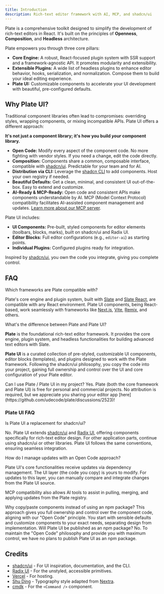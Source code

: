 ```yaml
---
title: Introduction
description: Rich-text editor framework with AI, MCP, and shadcn/ui
---
```


Plate is a comprehensive toolkit designed to simplify the development of rich-text editors in React. It's built on the principles of **Openness**, **Composition**, and **Headless** architecture.

Plate empowers you through three core pillars:

*   **Core Engine:** A robust, React-focused plugin system with SSR support and a framework-agnostic API. It promotes modularity and extensibility.
*   **Extensible Plugins:** A wide list of headless plugins to enhance editor behavior, hooks, serialization, and normalization. Compose them to build your ideal editing experience.
*   **Plate UI:** Customizable components to accelerate your UI development with beautiful, pre-configured defaults.

## Why Plate UI?

Traditional component libraries often lead to compromises: overriding styles, wrapping components, or mixing incompatible APIs. Plate UI offers a different approach:

**It's not just a component library; it's how you build *your* component library.**

-   **Open Code:** Modify every aspect of the component code. No more fighting with vendor styles. If you need a change, edit the code directly.
-   **Composition:** Components share a common, composable interface, compatible with [shadcn/ui](https://ui.shadcn.com/). Predictable for your team and for AI.
-   **Distribution via CLI:** Leverage the [shadcn CLI](https://ui.shadcn.com/docs/cli) to add components. Host your own registry if needed.
-   **Beautiful Defaults:** Get a clean, minimal, and consistent UI out-of-the-box. Easy to extend and customize.
-   **AI-Ready & MCP-Ready:** Open code and consistent APIs make components understandable by AI. MCP (Model Context Protocol) compatibility facilitates AI-assisted component management and updates. [Learn more about our MCP server](/docs/mcp).

Plate UI includes:

-   **UI Components:** Pre-built, styled components for editor elements (toolbars, blocks, marks), built on shadcn/ui and Radix UI.
-   **Editor Blocks:** Full editor configurations (e.g., `editor-ai`) as starting points.
-   **Individual Plugins:** Configured plugins ready for integration.

Inspired by [shadcn/ui](https://ui.shadcn.com/), you own the code you integrate, giving you complete control.

## FAQ

<Accordion type="multiple">

<AccordionItem value="faq-frameworks">
<AccordionTrigger>
Which frameworks are Plate compatible with?
</AccordionTrigger>
<AccordionContent>

Plate's core engine and plugin system, built with [Slate](https://www.npmjs.com/package/slate) and [Slate React](https://www.npmjs.com/package/slate-react), are compatible with any React environment. Plate UI components, being React-based, work seamlessly with frameworks like [Next.js](/docs/installation-nextjs), [Vite](/docs/installation-vite), [Remix](/docs/installation-remix), and others.

</AccordionContent>
</AccordionItem>

<AccordionItem value="faq-plate-vs-plateui">
<AccordionTrigger>
What's the difference between Plate and Plate UI?
</AccordionTrigger>
<AccordionContent>

**Plate** is the foundational rich-text editor framework. It provides the core engine, plugin system, and headless functionalities for building advanced text editors with Slate.

**Plate UI** is a curated collection of pre-styled, customizable UI components, editor blocks (templates), and plugins designed to work with the Plate framework. Following the shadcn/ui philosophy, you copy the code into your project, gaining full ownership and control over the UI and core configuration of your Plate editor.
</AccordionContent>
</AccordionItem>

<AccordionItem value="faq-use-in-project-general">
	<AccordionTrigger>
	Can I use Plate / Plate UI in my project?
	</AccordionTrigger>
	<AccordionContent>
Yes. Plate (both the core framework and Plate UI) is free for personal and commercial projects. No attribution is required, but we appreciate you sharing your editor app [here](https://github.com/udecode/plate/discussions/2523)!
    </AccordionContent>
</AccordionItem>

</Accordion>

### Plate UI FAQ

<Accordion type="multiple">

<AccordionItem value="faq-shadcn-replacement">
<AccordionTrigger>
Is Plate UI a replacement for shadcn/ui?
</AccordionTrigger>
<AccordionContent>

No. Plate UI extends [shadcn/ui](https://ui.shadcn.com/) and [Radix UI](https://www.radix-ui.com/), offering components specifically for rich-text editor design. For other application parts, continue using shadcn/ui or other libraries. Plate UI follows the same conventions, ensuring seamless integration.

</AccordionContent>
</AccordionItem>

<AccordionItem value="faq-open-code-updates">
  <AccordionTrigger>
    How do I manage updates with an Open Code approach?
  </AccordionTrigger>
  <AccordionContent>
    <p>
      Plate UI's core functionalities receive updates via dependency management.
      The UI layer (the code you copy) is yours to modify. For updates to this layer, you can manually compare and integrate changes from the Plate UI source.
    </p>
    <p className="mt-4">
      MCP compatibility also allows AI tools to assist in pulling, merging, and applying updates from the Plate registry.
    </p>
  </AccordionContent>
</AccordionItem>

<AccordionItem value="faq-copy-paste">
<AccordionTrigger>
Why copy/paste components instead of using an npm package?
</AccordionTrigger>
<AccordionContent>
This approach gives you full ownership and control over the component code, aligning with our "Open Code" principle. You start with sensible defaults and customize components to your exact needs, separating design from implementation.
</AccordionContent>
</AccordionItem>

<AccordionItem value="faq-npm-package">
<AccordionTrigger>
    Will Plate UI be published as an npm package?
  </AccordionTrigger>
  <AccordionContent>
    No. To maintain the "Open Code" philosophy and provide you with maximum control, we have no plans to publish Plate UI as an npm package.
  </AccordionContent>
</AccordionItem>

</Accordion>

## Credits

- [shadcn/ui](https://ui.shadcn.com/) - For UI inspiration, documentation, and the CLI.
- [Radix UI](https://radix-ui.com) - For the unstyled, accessible primitives.
- [Vercel](https://vercel.com) - For hosting.
- [Shu Ding](https://shud.in) - Typography style adapted from [Nextra](https://nextra.site).
- [cmdk](https://cmdk.paco.me) - For the `<Command />` component.
